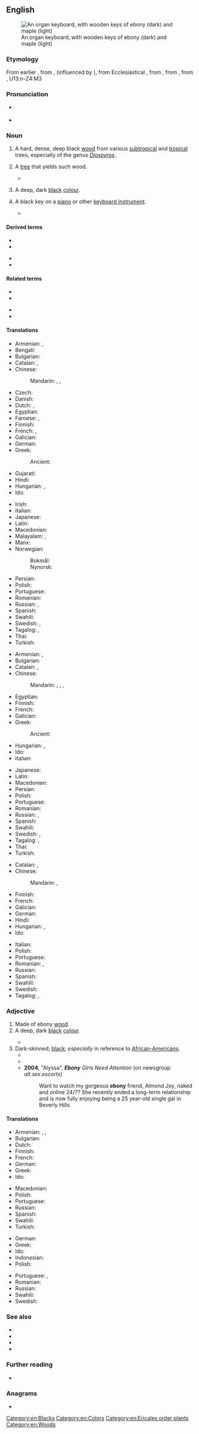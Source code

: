 {{also|Ebony}}

==English==
{{was wotd|2010|March|12}}
[[File:Clavierbois.jpg|thumb|An organ keyboard, with wooden keys of ebony (dark) and maple (light)]]

===Etymology===
From earlier {{m|en|hebeny}}, from {{inh|en|enm|ebenif}}, {{m|enm|hebenyf}} (influenced by {{cog|LL.|hebeninus}}), from Ecclesiastical {{der|en|la|ebenius||of ebony}}, from {{der|en|la|hebenus||ebon tree}}, from {{der|en|grc|ἔβενος}}, from {{der|en|egy|hbnj}}, <hiero>U13:n-Z4:M3</hiero>

===Pronunciation===
* {{a|UK|US}} {{IPA|en|/ˈɛb.ən.i/}}
* {{audio|en|en-au-ebony.ogg|Audio (AU)}}

===Noun===
{{en-noun|-|+}}

# {{lb|en|uncountable}} A hard, dense, deep black [[wood]] from various [[subtropical]] and [[tropical]] trees, especially of the genus ''[[Diospyros]]''.
# {{lb|en|countable}} A [[tree]] that yields such wood.
#* {{quote-book|en|year=2018|author=[[w:Nnedi Okorafor|Nnedi Okorafor]]|title=[[w:Who Fears Death|Who Fears Death]]|publisher=Harper''Voyager''|page=51|passage=“You live up the road past the '''ebony''' tree, right?” he asked, looking past me.}}
# {{lb|en|countable|and|uncountable}} A deep, dark [[black]] [[colour]].
#: {{color panel|162632}}
# {{lb|en|slang|countable}} A black key on a [[piano]] or other [[keyboard instrument]].
#* {{quote-song
|en
|title=Ebony and Ivory
|author=Paul McCartney
|album=Tug of War
|artist=Paul McCartney & Stevie Wonder
|year=1982
|passage='''Ebony''' and ivory / Live together in perfect harmony / Side by side on my piano keyboard / Oh lord, why don't we?}}

====Derived terms====
{{der-top}}
* {{l|en|Ceylon ebony}}
* {{l|en|India ebony}}
{{der-mid}}
* {{l|en|Jamaican ebony}}
* {{l|en|West Indian ebony}}
{{der-bottom}}

====Related terms====
{{rel-top}}
* {{l|en|ebon}}
* {{l|en|Ebonics}}
{{rel-mid}}
* {{l|en|ebonise}}
* {{l|en|ebonite}}
{{rel-bottom}}

====Translations====
{{trans-top|wood}}
* Armenian: {{t+|hy|եբենոս|sc=Armn}}, {{t+|hy|աբանոս|sc=Armn}}
* Bengali: {{t|bn|আবলুস|sc=Beng}}
* Bulgarian: {{t+|bg|абано́с}}
* Catalan: {{t+|ca|eben|m}}, {{t+|ca|banús|m}}
* Chinese:
*: Mandarin: {{t+|cmn|烏木|sc=Hani}}, {{t+|cmn|乌木|tr=wūmù|sc=Hani}}, {{t|cmn|黑檀|tr=hēitán|sc=Hani}}
* Czech: {{t|cs|ebenové dřevo|n}}
* Danish: {{t|da|ibenholt}}
* Dutch: {{t+|nl|ebben}}, {{t+|nl|ebbenhout}}
* Egyptian: {{t-egy|hbnj|h=hb:n-y:M3}}
* Faroese: {{t|fo|íbinviður|m}}, {{t|fo|svartviður|m}}
* Finnish: {{t+|fi|eebenpuu}}
* French: {{t+|fr|ébène|f}}, {{t|fr|[[bois]] d'[[ébène]]|m}}
* Galician: {{t+|gl|ébano|m}}
* German: {{t+|de|Ebenholz|n}}
* Greek:
*: Ancient: {{t|grc|ἔβενος|m|f}}
* Gujarati: {{t|gu|અબનૂસ|sc=Gujr}}
* Hindi: {{t+|hi|आबनूस|sc=Deva}}
* Hungarian: {{t+|hu|ében}}, {{t+|hu|ébenfa}}
* Ido: {{t+|io|ebeno}}
{{trans-mid}}
* Irish: {{t|ga|éabann|m}}
* Italian: {{t+|it|ebano}}
* Japanese: {{t|ja|コクタン材|tr=kokutanzai|sc=Jpan}}
* Latin: {{t|la|hebeneus|m}}
* Macedonian: {{t|mk|абонос|m}}
* Malayalam: {{t+|ml|കരിമരം|sc=Mlym}}, {{t|ml|കരിന്താളി|sc=Mlym}}
* Manx: {{t|gv|eabban|m}}
* Norwegian:
*: Bokmål: {{t+|nb|ibenholt|m|n}}
*: Nynorsk: {{t|nn|ibenholt|m|n}}
* Persian: {{t+|fa|آبنوس|tr=âbnus|sc=fa-Arab}}
* Polish: {{t+|pl|heban|m-in}}
* Portuguese: {{t+|pt|ébano|m}}
* Romanian: {{t+|ro|abanos|m}}
* Russian: {{t+|ru|чёрное де́рево|n}}, {{t+|ru|эбе́новое де́рево|n}}
* Spanish: {{t+|es|ébano|m}}
* Swahili: {{t|sw|abunusi}}
* Swedish: {{t+|sv|ebenholts|n|c}}, {{t|sv|ebenholtsträ|n}}
* Tagalog: {{t|tl|ebano}}, {{t|tl|bantulihaw}}
* Thai: {{t+|th|ตะโก}}
* Turkish: {{t+|tr|abanoz}}
{{trans-bottom}}

{{trans-top|tree}}
* Armenian: {{t+|hy|եբենոս}}, {{t+|hy|աբանոս}}
* Bulgarian: {{t+|bg|абано́с|m}}
* Catalan: {{t+|ca|eben|m}}, {{t+|ca|banús|m}}
* Chinese:
*: Mandarin: {{t|cmn|黑檀樹|sc=Hani}}, {{t|cmn|黑檀树|tr=hēitánshù|sc=Hani}}, {{t+|cmn|烏木|sc=Hani}}, {{t+|cmn|乌木|tr=wūmù|sc=Hani}}
* Egyptian: {{t-egy|hbnj|h=hb:n-y:M3}}
* Finnish: {{t+|fi|eebenpuu}}
* French: {{t+|fr|ébénier}}
* Galician: {{t+|gl|ébano|m}}
* Greek: {{t+|el|έβενος|m}}
*: Ancient: {{t|grc|ἔβενος|m|f}}
* Hungarian: {{t+|hu|ében}}, {{t+|hu|ébenfa}}
* Ido: {{t+|io|ebeniero}}
* Italian: {{t+|it|ebano|m}}
{{trans-mid}}
* Japanese: {{t|ja|コクタン|tr=kokutan}}
* Latin: {{t|la|hebenus|m}}
* Macedonian: {{t|mk|абонос|m}}
* Persian: {{t+|fa|آبنوس|tr=âbnus}}
* Polish: {{t+|pl|heban}}
* Portuguese: {{t+|pt|ébano|m}}
* Romanian: {{t+|ro|abanos|m}}
* Russian: {{t+|ru|чёрное де́рево|n}}, {{t+|ru|эбе́новое де́рево|n}}
* Spanish: {{t+|es|ébano|m}}
* Swahili: {{t|sw|mpingo}}
* Swedish: {{t+|sv|ebenholts|n|c}}, {{t|sv|ebenholtsträd|n}}
* Tagalog: {{t|tl|ebano}}, {{t|tl|bantulihaw}}
* Thai: {{t+|th|ตะโก}}
* Turkish: {{t+|tr|abanoz}}
{{trans-bottom}}

{{trans-top|colour}}
* Catalan: {{t+|ca|eben|m}}, {{t+|ca|banús|m}}
* Chinese:
*: Mandarin: {{t+|cmn|烏黑|sc=Hani}}, {{t+|cmn|乌黑|tr=wūhēi|sc=Hani}}
* Finnish: {{t+|fi|pikimusta}}
* French: {{t+|fr|ébène}}
* Galician: {{t+|gl|ébano|m}}
* German: {{t+|de|Ebenholz|n}}
* Hindi: {{t+|hi|आबनूस}}
* Hungarian: {{t+|hu|ében}}, {{t+|hu|ébenfekete}}
* Ido: {{t|io|ebenea}}
{{trans-mid}}
* Italian: {{t+|it|ebano|m}}
* Polish: {{t+|pl|heban|m-in}}
* Portuguese: {{t+|pt|ébano|m}}
* Romanian: {{t|ro|negru-abanos}}, {{t|ro|negru de abanos}}
* Russian: {{t-check|ru|[[чёрный]] [[цвет]]|m}} {{attention|ru|2=was "[[чёрный]] [[цвет]]" - assumed sum-of-parts; if an idiom, remove the wikilinks to the individual words. see [[User:Kephir/gadgets/xte#Translation_fixing]]}}
* Spanish: {{t+|es|ébano|m}}
* Swahili: {{t|sw|rangi ya abunusi}}
* Swedish: {{t+|sv|ebenholts|n|c}}
* Tagalog: {{t|tl|ebano}}, {{t|tl|bantulihaw}}
{{trans-bottom}}

===Adjective===
{{en-adj}}

# Made of ebony [[wood]].
# A deep, dark [[black]] [[color|colour]].
#: {{color panel|162632}}
#* {{quote-journal|en|year=1961|month=February|title=New "Mini-Buffets" from Wolverton|journal=Trains Illustrated|page=79|text=Seats are trimmed in a grey and blue moquette and tables are finished with grey Vyanide tops, gilt edging and '''ebony''' legs.}}
# Dark-skinned; [[black]]; ''especially'' in reference to [[African-American]]s.
#* {{quote-book|en|year=1864|author=George Adams Fisher|title=The Yankee conscript: or, Eighteen months in Dixie|passage=He called the '''ebony''' mistress of the establishment to him, and speaking to her kindly and winningly, as any dutiful husband should, told her to make the change, which she did.}}
#* {{quote-book|en|year=1931|author=Catherine MacFarlane Carswell|title=The life of Robert Burns|passage=No attempt was made in her new home to discontinue or even to conceal the presence of an '''ebony''' mistress and a thriving family of little mulattoes...}}
#* '''2004''', "Alyssa", '''''Ebony''' Girls Need Attention'' (on newsgroup ''alt.sex.escorts'')
#*: Want to watch my gorgeous '''ebony''' friend, Almond Joy, naked and online 24/7? She recently ended a long-term relationship and is now fully enjoying being a 25 year-old single gal in Beverly Hills.

====Translations====
{{trans-top|made of ebony wood}}
* Armenian: {{t+|hy|եբենոսե}}, {{t+|hy|եբենոսյա}}, {{t+|hy|եբենոս}}
* Bulgarian: {{t+|bg|абаносов}}
* Dutch: {{t|nl|ebbenhouten}}
* Finnish: {{t+|fi|eebenpuinen}}
* French: {{t|fr|[[d']][[ébène]]}}
* German: {{t+|de|Ebenholz|alt=aus Ebenholz}}
* Greek: {{t+|el|εβένινος}}
* Ido: {{t+|io|ebena}}
{{trans-mid}}
* Macedonian: {{t|mk|абоносов}}
* Polish: {{t+|pl|hebanowy}}
* Portuguese: {{t|pt|[[de]] [[ébano]]}}
* Russian: {{t+|ru|эбе́новый}}
* Spanish: {{t|es|[[de]] [[ébano]]}}
* Swahili: {{t|sw|-a abunusi}}
* Turkish: {{t+|tr|abanoz}}
{{trans-bottom}}

{{trans-top|deep, dark black colour}}
* German: {{t+|de|ebenholzfarben}}
* Greek: {{t+|el|κατάμαυρος}}
* Ido: {{t|io|ebenea}}
* Indonesian: {{t|id|cewek hitam}}
* Polish: {{t+|pl|hebanowy}}
{{trans-mid}}
* Portuguese: {{t+|pt|ébano}}, {{t+|pt|ebâneo}}
* Romanian: {{t|ro|negru-abanos}}
* Russian: {{t+|ru|чёрный}}
* Swahili: {{t|sw|-a rangi ya abunusi}}
* Swedish: {{t|sv|ebenholtssvart}}
{{trans-bottom}}

===See also===
* {{l|en|calamander}}
* {{l|en|cocuswood}}
* {{l|en|tendu}}
* {{l|en|Appendix:Colors}}

===Further reading===
* {{pedia}}

===Anagrams===
* {{anagrams|en|a=benoy|Boney|Boyne|Bynoe|boney}}

[[Category:en:Blacks]]
[[Category:en:Colors]]
[[Category:en:Ericales order plants]]
[[Category:en:Woods]]